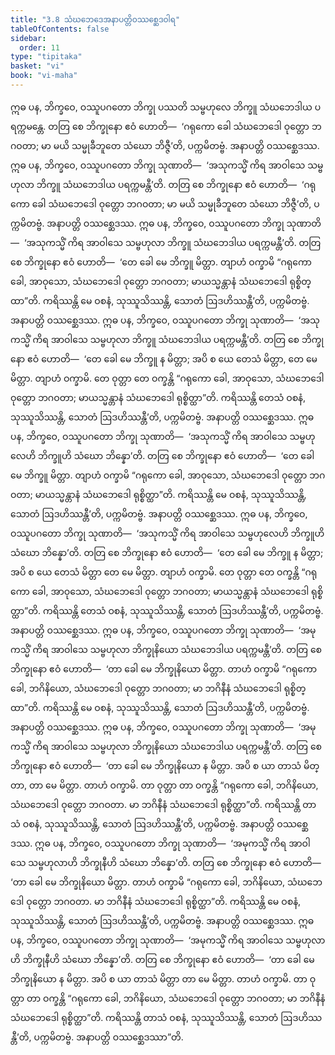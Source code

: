 ```yaml
---
title: "3.8 သံဃဘေဒေအနာပတ္တိဝဿစ္ဆေဒဝါရ"
tableOfContents: false
sidebar:
  order: 11
type: "tipitaka"
basket: "vi"
book: "vi-maha"
---
```



<DynamicBreadcrumb />

<Division number="202" book="vi-maha">

<Paragraph number="896" book="vi-maha">
ဣဓ ပန, ဘိက္ခဝေ, ဝဿူပဂတော ဘိက္ခု ပဿတိ သမ္ဗဟုလေ ဘိက္ခူ သံဃဘေဒါယ ပရက္ကမန္တေ. တတြ စေ ဘိက္ခုနော ဧဝံ ဟောတိ—  ‘ဂရုကော ခေါ သံဃဘေဒေါ ဝုတ္တော ဘဂဝတာ; မာ မယိ သမ္မုခီဘူတေ သံဃော ဘိဇ္ဇီ’တိ, ပက္ကမိတဗ္ဗံ. အနာပတ္တိ ဝဿစ္ဆေဒဿ.
</Paragraph>

<Paragraph number="897" book="vi-maha">
ဣဓ ပန, ဘိက္ခဝေ, ဝဿူပဂတော ဘိက္ခု သုဏာတိ—  ‘အသုကသ္မိံ ကိရ အာဝါသေ သမ္ဗဟုလာ ဘိက္ခူ သံဃဘေဒါယ ပရက္ကမန္တီ’တိ. တတြ စေ ဘိက္ခုနော ဧဝံ ဟောတိ—  ‘ဂရုကော ခေါ သံဃဘေဒေါ ဝုတ္တော ဘဂဝတာ; မာ မယိ သမ္မုခီဘူတေ သံဃော ဘိဇ္ဇီ’တိ, ပက္ကမိတဗ္ဗံ. အနာပတ္တိ ဝဿစ္ဆေဒဿ.
</Paragraph>

<Paragraph number="898" book="vi-maha">
ဣဓ ပန, ဘိက္ခဝေ, ဝဿူပဂတော ဘိက္ခု သုဏာတိ—  ‘အသုကသ္မိံ ကိရ အာဝါသေ သမ္ဗဟုလာ ဘိက္ခူ သံဃဘေဒါယ ပရက္ကမန္တီ’တိ. တတြ စေ ဘိက္ခုနော ဧဝံ ဟောတိ—  ‘တေ ခေါ မေ ဘိက္ခူ မိတ္တာ. တျာဟံ ဝက္ခာမိ “ဂရုကော ခေါ, အာဝုသော, သံဃဘေဒေါ ဝုတ္တော ဘဂဝတာ; မာယသ္မန္တာနံ သံဃဘေဒေါ ရုစ္စိတ္ထာ”တိ. ကရိဿန္တိ မေ ဝစနံ, သုဿူသိဿန္တိ, သောတံ ဩဒဟိဿန္တီ’တိ, ပက္ကမိတဗ္ဗံ. အနာပတ္တိ ဝဿစ္ဆေဒဿ.
</Paragraph>

<Paragraph number="899" book="vi-maha">
ဣဓ ပန, ဘိက္ခဝေ, ဝဿူပဂတော ဘိက္ခု သုဏာတိ—  ‘အသုကသ္မိံ ကိရ အာဝါသေ သမ္ဗဟုလာ ဘိက္ခူ သံဃဘေဒါယ ပရက္ကမန္တီ’တိ. တတြ စေ ဘိက္ခုနော ဧဝံ ဟောတိ—  ‘တေ ခေါ မေ ဘိက္ခူ န မိတ္တာ; အပိ စ ယေ တေသံ မိတ္တာ, တေ မေ မိတ္တာ. တျာဟံ ဝက္ခာမိ. တေ ဝုတ္တာ တေ ဝက္ခန္တိ “ဂရုကော ခေါ, အာဝုသော, သံဃဘေဒေါ ဝုတ္တော ဘဂဝတာ; မာယသ္မန္တာနံ သံဃဘေဒေါ ရုစ္စိတ္ထာ”တိ. ကရိဿန္တိ တေသံ ဝစနံ, သုဿူသိဿန္တိ, သောတံ ဩဒဟိဿန္တီ’တိ, ပက္ကမိတဗ္ဗံ. အနာပတ္တိ ဝဿစ္ဆေဒဿ.
</Paragraph>

<Paragraph number="900" book="vi-maha">
ဣဓ ပန, ဘိက္ခဝေ, ဝဿူပဂတော ဘိက္ခု သုဏာတိ—  ‘အသုကသ္မိံ ကိရ အာဝါသေ သမ္ဗဟုလေဟိ ဘိက္ခူဟိ သံဃော ဘိန္နော’တိ. တတြ စေ ဘိက္ခုနော ဧဝံ ဟောတိ—  ‘တေ ခေါ မေ ဘိက္ခူ မိတ္တာ. တျာဟံ ဝက္ခာမိ “ဂရုကော ခေါ, အာဝုသော, သံဃဘေဒေါ ဝုတ္တော ဘဂဝတာ; မာယသ္မန္တာနံ သံဃဘေဒေါ ရုစ္စိတ္ထာ”တိ. ကရိဿန္တိ မေ ဝစနံ, သုဿူသိဿန္တိ, သောတံ ဩဒဟိဿန္တီ’တိ, ပက္ကမိတဗ္ဗံ. အနာပတ္တိ ဝဿစ္ဆေဒဿ.
</Paragraph>

<Paragraph number="901" book="vi-maha">
ဣဓ ပန, ဘိက္ခဝေ, ဝဿူပဂတော ဘိက္ခု သုဏာတိ—  ‘အသုကသ္မိံ ကိရ အာဝါသေ သမ္ဗဟုလေဟိ ဘိက္ခူဟိ သံဃော ဘိန္နော’တိ. တတြ စေ ဘိက္ခုနော ဧဝံ ဟောတိ—  ‘တေ ခေါ မေ ဘိက္ခူ န မိတ္တာ; အပိ စ ယေ တေသံ မိတ္တာ တေ မေ မိတ္တာ. တျာဟံ ဝက္ခာမိ. တေ ဝုတ္တာ တေ ဝက္ခန္တိ “ဂရုကော ခေါ, အာဝုသော, သံဃဘေဒေါ ဝုတ္တော ဘဂဝတာ; မာယသ္မန္တာနံ သံဃဘေဒေါ ရုစ္စိတ္ထာ”တိ. ကရိဿန္တိ တေသံ ဝစနံ, သုဿူသိဿန္တိ, သောတံ ဩဒဟိဿန္တီ’တိ, ပက္ကမိတဗ္ဗံ. အနာပတ္တိ ဝဿစ္ဆေဒဿ.
</Paragraph>

<Paragraph number="902" book="vi-maha">
ဣဓ ပန, ဘိက္ခဝေ, ဝဿူပဂတော ဘိက္ခု သုဏာတိ—  ‘အမုကသ္မိံ ကိရ အာဝါသေ သမ္ဗဟုလာ ဘိက္ခုနိယော သံဃဘေဒါယ ပရက္ကမန္တီ’တိ. တတြ စေ ဘိက္ခုနော ဧဝံ ဟောတိ—  ‘တာ ခေါ မေ ဘိက္ခုနိယော မိတ္တာ. တာဟံ ဝက္ခာမိ “ဂရုကော ခေါ, ဘဂိနိယော, သံဃဘေဒေါ ဝုတ္တော ဘဂဝတာ; မာ ဘဂိနီနံ သံဃဘေဒေါ ရုစ္စိတ္ထာ”တိ. ကရိဿန္တိ မေ ဝစနံ, သုဿူသိဿန္တိ, သောတံ ဩဒဟိဿန္တီ’တိ, ပက္ကမိတဗ္ဗံ. အနာပတ္တိ ဝဿစ္ဆေဒဿ.
</Paragraph>

<Paragraph number="903" book="vi-maha">
ဣဓ ပန, ဘိက္ခဝေ, ဝဿူပဂတော ဘိက္ခု သုဏာတိ—  ‘အမုကသ္မိံ ကိရ အာဝါသေ သမ္ဗဟုလာ ဘိက္ခုနိယော သံဃဘေဒါယ ပရက္ကမန္တီ’တိ. တတြ စေ ဘိက္ခုနော ဧဝံ ဟောတိ—  ‘တာ ခေါ မေ ဘိက္ခုနိယော န မိတ္တာ. အပိ စ ယာ တာသံ မိတ္တာ, တာ မေ မိတ္တာ. တာဟံ ဝက္ခာမိ. တာ ဝုတ္တာ တာ ဝက္ခန္တိ “ဂရုကော ခေါ, ဘဂိနိယော, သံဃဘေဒေါ ဝုတ္တော ဘဂဝတာ. မာ ဘဂိနီနံ သံဃဘေဒေါ ရုစ္စိတ္ထာ”တိ. ကရိဿန္တိ တာသံ ဝစနံ, သုဿူသိဿန္တိ, သောတံ ဩဒဟိဿန္တီ’တိ, ပက္ကမိတဗ္ဗံ. အနာပတ္တိ ဝဿစ္ဆေဒဿ.
</Paragraph>

<Paragraph number="904" book="vi-maha">
ဣဓ ပန, ဘိက္ခဝေ, ဝဿူပဂတော ဘိက္ခု သုဏာတိ—  ‘အမုကသ္မိံ ကိရ အာဝါသေ သမ္ဗဟုလာဟိ ဘိက္ခုနီဟိ သံဃော ဘိန္နော’တိ. တတြ စေ ဘိက္ခုနော ဧဝံ ဟောတိ—  ‘တာ ခေါ မေ ဘိက္ခုနိယော မိတ္တာ. တာဟံ ဝက္ခာမိ “ဂရုကော ခေါ, ဘဂိနိယော, သံဃဘေဒေါ ဝုတ္တော ဘဂဝတာ. မာ ဘဂိနီနံ သံဃဘေဒေါ ရုစ္စိတ္ထာ”တိ. ကရိဿန္တိ မေ ဝစနံ, သုဿူသိဿန္တိ, သောတံ ဩဒဟိဿန္တီ’တိ, ပက္ကမိတဗ္ဗံ. အနာပတ္တိ ဝဿစ္ဆေဒဿ.
</Paragraph>

<Paragraph number="905" book="vi-maha">
ဣဓ ပန, ဘိက္ခဝေ, ဝဿူပဂတော ဘိက္ခု သုဏာတိ—  ‘အမုကသ္မိံ ကိရ အာဝါသေ သမ္ဗဟုလာဟိ ဘိက္ခုနီဟိ သံဃော ဘိန္နော’တိ. တတြ စေ ဘိက္ခုနော ဧဝံ ဟောတိ—  ‘တာ ခေါ မေ ဘိက္ခုနိယော န မိတ္တာ. အပိ စ ယာ တာသံ မိတ္တာ တာ မေ မိတ္တာ. တာဟံ ဝက္ခာမိ. တာ ဝုတ္တာ တာ ဝက္ခန္တိ “ဂရုကော ခေါ, ဘဂိနိယော, သံဃဘေဒေါ ဝုတ္တော ဘဂဝတာ; မာ ဘဂိနီနံ သံဃဘေဒေါ ရုစ္စိတ္ထာ”တိ. ကရိဿန္တိ တာသံ ဝစနံ, သုဿူသိဿန္တိ, သောတံ ဩဒဟိဿန္တီ’တိ, ပက္ကမိတဗ္ဗံ. အနာပတ္တိ ဝဿစ္ဆေဒဿာ”တိ.
</Paragraph>
</Division>